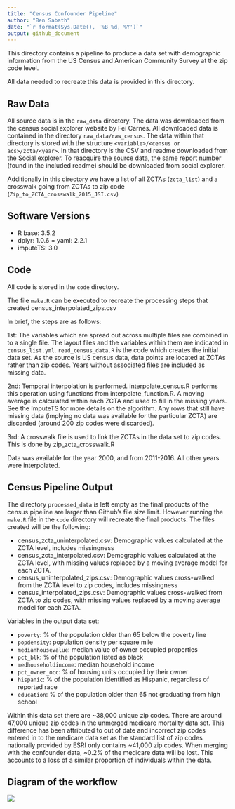 ```yaml
---
title: "Census Confounder Pipeline"
author: "Ben Sabath"
date: "`r format(Sys.Date(), '%B %d, %Y')`"
output: github_document
---
```




This directory contains a pipeline to produce a data set  with demographic information from the US Census and American Community Survey at the zip code level.

All data needed to recreate this data is provided in this directory.



## Raw Data
All source data is in the `raw_data` directory. The data was downloaded from the census social explorer website by Fei Carnes. All downloaded data is contained in the directory `raw_data/raw_census`. The data within that directory is stored with the structure `<variable>/<census or acs>/zcta/<year>`. In that directory is the CSV and readme downloaded from the Social explorer. To reacquire the source data, the same report number (found in the included readme) should be downloaded from social explorer.

Additionally in this directory we have a list of all ZCTAs (`zcta_list`) and a crosswalk going from ZCTAs
to zip code (`Zip_to_ZCTA_crosswalk_2015_JSI.csv`)

## Software Versions

- R base: 3.5.2
- dplyr: 1.0.6
= yaml: 2.2.1
- imputeTS: 3.0

## Code

All code is stored in the `code` directory.

The file `make.R` can be executed to recreate the processing steps that created census_interpolated_zips.csv

In brief, the steps are as follows:

1st: The variables which are spread out across multiple files are combined in to a single file. The layout files and the variables within 
them are indicated in `census_list.yml`. `read_census_data.R` is the code which creates the initial data set. As the source is US census data,
data points are located at ZCTAs rather than zip codes. Years without associated files are included as missing data.

2nd: Temporal interpolation is performed. interpolate_census.R performs this operation using functions from interpolate_function.R. 
A moving average is calculated within each ZCTA and used to fill in the missing years. See the ImputeTS for more details on the 
algorithm. Any rows that still have missing data (implying no data was available for the particular ZCTA) are discarded 
(around 200 zip codes were discarded).

3rd: A crosswalk file is used to link the ZCTAs in the data set to zip codes. This is done by zip_zcta_crosswalk.R

Data was available for the year 2000, and from 2011-2016. All other years were interpolated.

## Census Pipeline Output

The directory `processed_data` is left empty as the final products of the census
pipeline are larger than Github's file size limit. However running the 
`make.R` file in the `code` directory will recreate the final products. The files created
will be the following:

- census_zcta_uninterpolated.csv: Demographic values calculated at the ZCTA level, includes missingness
- census_zcta_interpolated.csv: Demographic values calculated at the ZCTA level, with missing values replaced
    by a moving average model for each ZCTA.
- census_uninterpolated_zips.csv: Demographic values cross-walked from the ZCTA level to zip codes, includes missingness
- census_interpolated_zips.csv: Demographic values cross-walked from ZCTA to zip codes, with missing values replaced by a moving average model for each ZCTA.

Variables in the output data set:

- `poverty`: % of the population older than 65 below the poverty line
- `popdensity`: population density per square mile
- `medianhousevalue`: median value of owner occupied properties
- `pct_blk`: % of the population listed as black
- `medhouseholdincome`: median household income
- `pct_owner_occ`: % of housing units occupied by their owner
- `hispanic`: % of the population identified as Hispanic, regardless of reported race
- `education`: % of the population older than 65 not graduating from high school



Within this data set there are ~38,000 unique zip codes. There are around 47,000 unique zip codes in the unmerged medicare mortality
data set. This difference has been attributed to out of date and incorrect zip codes entered in to the medicare data set as the standard
list of zip codes nationally provided by ESRI only contains ~41,000 zip codes. When merging with the confounder data, ~0.2% of the medicare
data will be lost. This accounts to a loss of a similar proportion of individuals within the data.

## Diagram of the workflow

![](census_workflow.png)